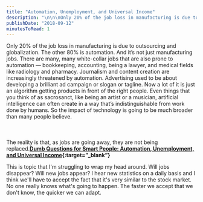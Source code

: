 ```yaml
---
title: "Automation, Unemployment, and Universal Income"
description: "\n\n\nOnly 20% of the job loss in manufacturing is due to outsourcing and globalization. The other 80% is automation. And it’s not just manufacturing jobs. There are many, many white-collar jobs that are also prone to automation — bookkeeping, accounting, being a lawyer, and medical fields like radiology and pharmacy. Journalism and content creation are increasingly threatened by automation. Advertising used to be about developing a brilliant ad campaign or slogan or tagline. Now a lot of it is jus"
publishDate: "2018-09-12"
minutesToRead: 1
---
```


<div class="blockquote">
<div><p>Only 20% of the job loss in manufacturing is due to outsourcing and globalization. The other 80% is automation. And it’s not just manufacturing jobs. There are many, many white-collar jobs that are also prone to automation — bookkeeping, accounting, being a lawyer, and medical fields like radiology and pharmacy. Journalism and content creation are increasingly threatened by automation. Advertising used to be about developing a brilliant ad campaign or slogan or tagline. Now a lot of it is just an algorithm getting products in front of the right people. Even things that you think of as sacrosanct, like being an artist or a musician, artificial intelligence can often create in a way that’s indistinguishable from work done by humans. So the impact of technology is going to be much broader than many people believe.<br />
<br /><br /><br />
The reality is that, as jobs are going away, they are not being replaced.<strong><a href="https://wealthsimple-grow.ghost.io/data-universal-basic-income-us/?ref=antonsten.com">Dumb Questions for Smart People: Automation, Unemployment, and Universal Income</a>{:target=”_blank”}</strong></p></div>
</div>

<p>This is topic that I'm struggling to wrap my head around. Will jobs disappear? Will new jobs appear? I hear new statistics on a daily basis and I think we'll have to accept the fact that it's very similar to the stock market. No one really knows what's going to happen. The faster we accept that we don't know, the quicker we can adapt.</p>